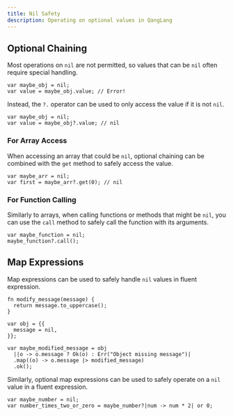---
title: Nil Safety
description: Operating on optional values in QangLang
---

## Optional Chaining

Most operations on `nil` are not permitted, so values that can be `nil` often require special handling.

```ql
var maybe_obj = nil;
var value = maybe_obj.value; // Error!
```

Instead, the `?.` operator can be used to only access the value if it is not `nil`.

```ql
var maybe_obj = nil;
var value = maybe_obj?.value; // nil
```

### For Array Access

When accessing an array that could be `nil`, optional chaining can be combined with the `get` method to safely access the value.

```ql
var maybe_arr = nil;
var first = maybe_arr?.get(0); // nil
```

### For Function Calling

Similarly to arrays, when calling functions or methods that might be `nil`, you can use the `call` method to safely call the function with its arguments.

```
var maybe_function = nil;
maybe_function?.call();
```

## Map Expressions

Map expressions can be used to safely handle `nil` values in fluent expression.

```ql
fn modify_message(message) {
  return message.to_uppercase();
}

var obj = {{
  message = nil,
}};

var maybe_modified_message = obj
  ||o -> o.message ? Ok(o) : Err("Object missing message")|
  .map((o) -> o.message |> modified_message)
  .ok();
```

Similarly, optional map expressions can be used to safely operate on a `nil` value in a fluent expression.

```ql
var maybe_number = nil;
var number_times_two_or_zero = maybe_number?|num -> num * 2| or 0;
```
